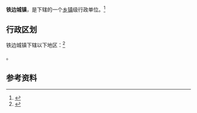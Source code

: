 {{中国乡级行政区|61/06/26/101/000}}

'''铁边城镇'''，是{{PRC admin/fullname|61/06/26/101/000|3}}下辖的一个[[乡镇|乡镇]]级行政单位。<ref>{{PRC admin/ref sgc|{{PRC admin/parent|61/06/26/101/000}}}}</ref>

== 行政区划 ==

铁边城镇下辖以下地区：<ref>{{PRC admin/ref sgc|61/06/26/101/000}}</ref>

{{PRC admin/children|61/06/26/101/000}}。

== 参考资料 ==

{{reflist}}

{{行政区划小作品}}
{{PRC admin/navcat|61/06/26/101/000}}